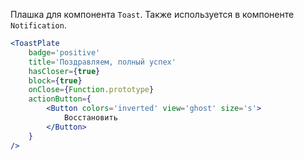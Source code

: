 Плашка для компонента `Toast`. Также используется в компоненте `Notification`.

```jsx live
<ToastPlate
    badge='positive'
    title='Поздравляем, полный успех'
    hasCloser={true}
    block={true}
    onClose={Function.prototype}
    actionButton={
        <Button colors='inverted' view='ghost' size='s'>
            Восстановить
        </Button>
    }
/>
```
